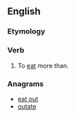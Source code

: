 ==English==

===Etymology===
{{prefix|en|out|eat}}

===Verb===
{{en-verb|outeats|outeating|outate|outeaten}}

# {{lb|en|transitive}} To [[eat]] more than.

===Anagrams===
* [[eat out#English|eat out]]
* [[outate#English|outate]]